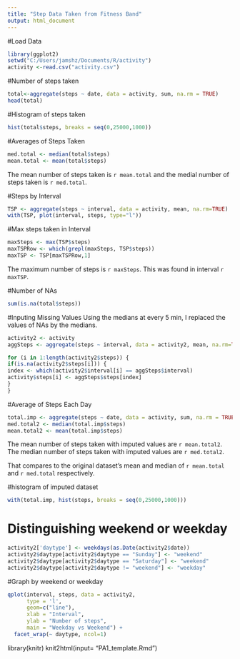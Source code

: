```yaml
---
title: "Step Data Taken from Fitness Band"
output: html_document
---
```


#Load Data

```r
library(ggplot2)
setwd("C:/Users/jamshz/Documents/R/activity")
activity <-read.csv("activity.csv")
```

#Number of steps taken

```r
total<-aggregate(steps ~ date, data = activity, sum, na.rm = TRUE)
head(total)
```

#Histogram of steps taken

```r
hist(total$steps, breaks = seq(0,25000,1000))
```

#Averages of Steps Taken

```r
med.total <- median(total$steps)
mean.total <- mean(total$steps)
```

The mean number of steps taken is `r mean.total` and the medial number of steps taken is `r med.total`.

#Steps by Interval

```r
TSP <- aggregate(steps ~ interval, data = activity, mean, na.rm=TRUE)
with(TSP, plot(interval, steps, type="l"))
```

#Max steps taken in Interval

```r
maxSteps <- max(TSP$steps)
maxTSPRow <- which(grepl(maxSteps, TSP$steps))
maxTSP <- TSP[maxTSPRow,1]
```
The maximum number of steps is `r maxSteps`. This was found in interval `r maxTSP`.

#Number of NAs
```r
sum(is.na(total$steps))
```

#Inputing Missing Values
Using the medians at every 5 min, I replaced the values of NAs by the medians.


```r
activity2 <- activity
aggSteps <- aggregate(steps ~ interval, data = activity2, mean, na.rm=TRUE)

for (i in 1:length(activity2$steps)) {
if(is.na(activity2$steps[i])) {
index <- which(activity2$interval[i] == aggSteps$interval)
activity$steps[i] <- aggSteps$steps[index]
}
}
```

#Average of Steps Each Day
```r
total.imp <- aggregate(steps ~ date, data = activity, sum, na.rm = TRUE)
med.total2 <- median(total.imp$steps)
mean.total2 <- mean(total.imp$steps)
```

The mean number of steps taken with imputed values are `r mean.total2`. The median number of steps taken with imputed values are `r med.total2`.

That compares to the original dataset's mean and median of 
`r mean.total` and `r med.total` respectively.


#histogram of imputed dataset
```r
with(total.imp, hist(steps, breaks = seq(0,25000,1000)))
```

# Distinguishing weekend or weekday
```r
activity2['daytype'] <- weekdays(as.Date(activity2$date))
activity2$daytype[activity2$daytype == "Sunday"] <- "weekend"
activity2$daytype[activity2$daytype == "Saturday"] <- "weekend"
activity2$daytype[activity2$daytype != "weekend"] <- "weekday"
```

#Graph by weekend or weekday
```r
qplot(interval, steps, data = activity2, 
      type = 'l', 
      geom=c("line"),
      xlab = "Interval", 
      ylab = "Number of steps", 
      main = "Weekday vs Weekend") +
  facet_wrap(~ daytype, ncol=1)
```
library(knitr)
knit2html(input= "PA1_template.Rmd")
